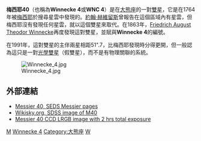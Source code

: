 {{Starbox short |
| name=梅西耶40（Winnecke 4）
| epoch=[[J2000.0|J2000.0]]
| constell=[[大熊座|大熊座]]
| ra=12<sup>h</sup> 22<sup>m</sup> 12.5<sup>s</sup>
| dec=+58° 4' 59"
| dist_ly=510
| dist_pc=156
| spectral=G0+F8
| appmag_v=9.65 + 10.10
| names=[[Messier_Object|M]]40, [[Star_catalogue##BD.2FCD.2FCPD|BD]]+56 1372,<br />[[Henry_Draper_Catalogue|HD]] 238107 + HD 238108,<br />[[Star_catalogue#SAO|SAO]] 28353 + SAO 28355,<br />CCDM 12223+5805
}}
'''梅西耶40'''（也稱為'''Winnecke 4'''或'''WNC 4'''）是在[[大熊座|大熊座]]的一對[[雙星|雙星]]，它是在1764年被[[梅西耶|梅西耶]]於搜尋星雲中發現的。[[約翰·赫維留|約翰·赫維留斯]]曾報告在這個區域內有星雲，但梅西耶沒有發現任何星雲，就以這個雙星來取代。在1863年，[[Friedrich_August_Theodor_Winnecke|Friedrich August Theodor Winnecke]]再度發現這對雙星，並賦與'''Winnecke 4'''的編號。

在1991年，這對雙星的主伴兩星相距51".7，比梅西耶發現時分得更開，但一般認為這只是一對[[光學雙星|光學雙星]]（假雙星），而不是有物理關聯的系統。

[[File:Winnecke_4.jpg|left]]

== 外部連結 ==
* [https://web.archive.org/web/20080315070452/http://seds.org/Messier/m/m040.html Messier 40, SEDS Messier pages]
* [http://www.wikisky.org/?object=M40&img_source=SDSS&zoom=8 Wikisky.org, SDSS image of M40] {{Wayback|url=http://www.wikisky.org/?object=M40&img_source=SDSS&zoom=8 |date=20171025184614 }}
* [http://www.perseus.gr/Astro-DSO-M40.htm Messier 40 CCD LRGB image with 2 hrs total exposure] {{Wayback|url=http://www.perseus.gr/Astro-DSO-M40.htm |date=20180322204909 }}

{{star-stub}}
{{梅西耶天体}}

[[Category:双星|M]]
[[Category:梅西耶天體|Winnecke 4]]
[[Category:大熊座|Category:大熊座]]
[[Category:獵戶臂|W]]